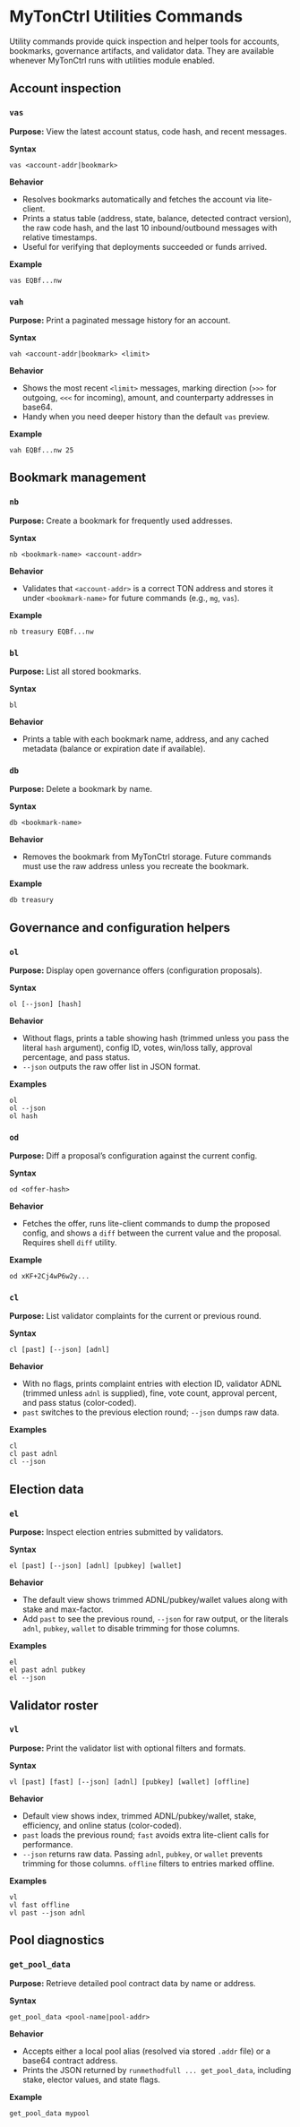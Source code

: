 # MyTonCtrl Utilities Commands

Utility commands provide quick inspection and helper tools for accounts, bookmarks, governance artifacts, and validator data. They are available whenever MyTonCtrl runs with utilities module enabled.

## Account inspection

### `vas`
**Purpose:** View the latest account status, code hash, and recent messages.

**Syntax**
```
vas <account-addr|bookmark>
```

**Behavior**
- Resolves bookmarks automatically and fetches the account via lite-client.
- Prints a status table (address, state, balance, detected contract version), the raw code hash, and the last 10 inbound/outbound messages with relative timestamps.
- Useful for verifying that deployments succeeded or funds arrived.

**Example**
```
vas EQBf...nw
```

### `vah`
**Purpose:** Print a paginated message history for an account.

**Syntax**
```
vah <account-addr|bookmark> <limit>
```

**Behavior**
- Shows the most recent `<limit>` messages, marking direction (`>>>` for outgoing, `<<<` for incoming), amount, and counterparty addresses in base64.
- Handy when you need deeper history than the default `vas` preview.

**Example**
```
vah EQBf...nw 25
```

## Bookmark management

### `nb`
**Purpose:** Create a bookmark for frequently used addresses.

**Syntax**
```
nb <bookmark-name> <account-addr>
```

**Behavior**
- Validates that `<account-addr>` is a correct TON address and stores it under `<bookmark-name>` for future commands (e.g., `mg`, `vas`).

**Example**
```
nb treasury EQBf...nw
```

### `bl`
**Purpose:** List all stored bookmarks.

**Syntax**
```
bl
```

**Behavior**
- Prints a table with each bookmark name, address, and any cached metadata (balance or expiration date if available).


### `db`
**Purpose:** Delete a bookmark by name.

**Syntax**
```
db <bookmark-name>
```

**Behavior**
- Removes the bookmark from MyTonCtrl storage. Future commands must use the raw address unless you recreate the bookmark.

**Example**
```
db treasury
```

## Governance and configuration helpers

### `ol`
**Purpose:** Display open governance offers (configuration proposals).

**Syntax**
```
ol [--json] [hash]
```

**Behavior**
- Without flags, prints a table showing hash (trimmed unless you pass the literal `hash` argument), config ID, votes, win/loss tally, approval percentage, and pass status.
- `--json` outputs the raw offer list in JSON format.

**Examples**
```
ol
ol --json
ol hash
```

### `od`
**Purpose:** Diff a proposal’s configuration against the current config.

**Syntax**
```
od <offer-hash>
```

**Behavior**
- Fetches the offer, runs lite-client commands to dump the proposed config, and shows a `diff` between the current value and the proposal. Requires shell `diff` utility.

**Example**
```
od xKF+2Cj4wP6w2y...
```

### `cl`
**Purpose:** List validator complaints for the current or previous round.

**Syntax**
```
cl [past] [--json] [adnl]
```

**Behavior**
- With no flags, prints complaint entries with election ID, validator ADNL (trimmed unless `adnl` is supplied), fine, vote count, approval percent, and pass status (color-coded).
- `past` switches to the previous election round; `--json` dumps raw data.

**Examples**
```
cl
cl past adnl
cl --json
```

## Election data

### `el`
**Purpose:** Inspect election entries submitted by validators.

**Syntax**
```
el [past] [--json] [adnl] [pubkey] [wallet]
```

**Behavior**
- The default view shows trimmed ADNL/pubkey/wallet values along with stake and max-factor.
- Add `past` to see the previous round, `--json` for raw output, or the literals `adnl`, `pubkey`, `wallet` to disable trimming for those columns.

**Examples**
```
el
el past adnl pubkey
el --json
```

## Validator roster

### `vl`
**Purpose:** Print the validator list with optional filters and formats.

**Syntax**
```
vl [past] [fast] [--json] [adnl] [pubkey] [wallet] [offline]
```

**Behavior**
- Default view shows index, trimmed ADNL/pubkey/wallet, stake, efficiency, and online status (color-coded).
- `past` loads the previous round; `fast` avoids extra lite-client calls for performance.
- `--json` returns raw data. Passing `adnl`, `pubkey`, or `wallet` prevents trimming for those columns. `offline` filters to entries marked offline.

**Examples**
```
vl
vl fast offline
vl past --json adnl
```

## Pool diagnostics

### `get_pool_data`
**Purpose:** Retrieve detailed pool contract data by name or address.

**Syntax**
```
get_pool_data <pool-name|pool-addr>
```

**Behavior**
- Accepts either a local pool alias (resolved via stored `.addr` file) or a base64 contract address.
- Prints the JSON returned by `runmethodfull ... get_pool_data`, including stake, elector values, and state flags.

**Example**
```
get_pool_data mypool
```
